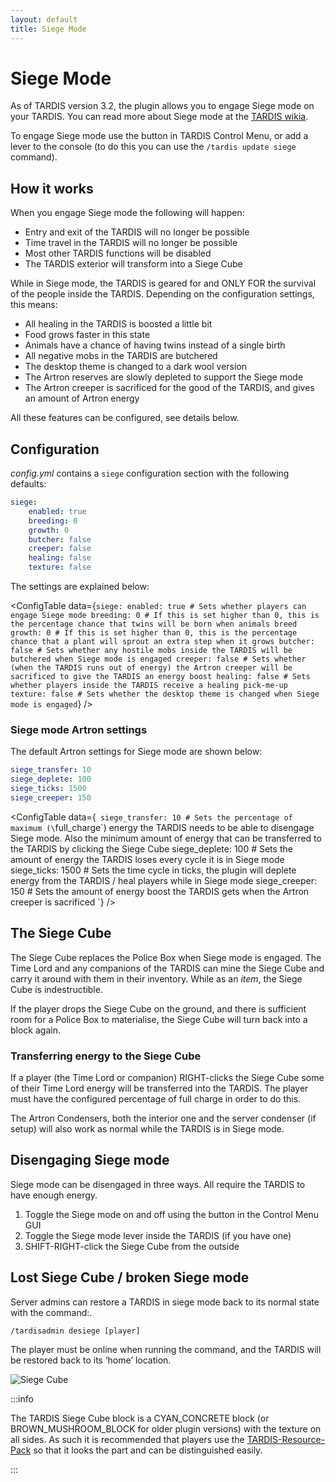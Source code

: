 ```yaml
---
layout: default
title: Siege Mode
---
```



# Siege Mode

As of TARDIS version 3.2, the plugin allows you to engage Siege mode on your TARDIS. You can read more about Siege mode
at the [TARDIS wikia](https://tardis.wiki/wiki/Siege_mode).

To engage Siege mode use the button in TARDIS Control Menu, or add a lever to the console (to do this you can use
the `/tardis update siege` command).

## How it works

When you engage Siege mode the following will happen:

- Entry and exit of the TARDIS will no longer be possible
- Time travel in the TARDIS will no longer be possible
- Most other TARDIS functions will be disabled
- The TARDIS exterior will transform into a Siege Cube

While in Siege mode, the TARDIS is geared for and ONLY FOR the survival of the people inside the TARDIS. Depending on
the configuration settings, this means:

- All healing in the TARDIS is boosted a little bit
- Food grows faster in this state
- Animals have a chance of having twins instead of a single birth
- All negative mobs in the TARDIS are butchered
- The desktop theme is changed to a dark wool version
- The Artron reserves are slowly depleted to support the Siege mode
- The Artron creeper is sacrificed for the good of the TARDIS, and gives an amount of Artron energy

All these features can be configured, see details below.

## Configuration

_config.yml_ contains a `siege` configuration section with the following defaults:

```yaml title="/plugins/TARDIS/config.yml"
siege:
    enabled: true
    breeding: 0
    growth: 0
    butcher: false
    creeper: false
    healing: false
    texture: false
```

The settings are explained below:

<ConfigTable data={`
siege:
    enabled: true # Sets whether players can engage Siege mode
    breeding: 0 # If this is set higher than 0, this is the percentage chance that twins will be born when animals breed
    growth: 0 # If this is set higher than 0, this is the percentage chance that a plant will sprout an extra step when it grows
    butcher: false # Sets whether any hostile mobs inside the TARDIS will be butchered when Siege mode is engaged
    creeper: false # Sets whether (when the TARDIS runs out of energy) the Artron creeper will be sacrificed to give the TARDIS an energy boost
    healing: false # Sets whether players inside the TARDIS receive a healing pick-me-up
    texture: false # Sets whether the desktop theme is changed when Siege mode is engaged
`} />

### Siege mode Artron settings

The default Artron settings for Siege mode are shown below:

```yaml title="/plugins/TARDIS/artron.yml"
siege_transfer: 10
siege_deplete: 100
siege_ticks: 1500
siege_creeper: 150
```

<ConfigTable data={`
siege_transfer: 10 # Sets the percentage of maximum (\`full_charge\`) energy the TARDIS needs to be able to disengage Siege mode. Also the minimum amount of energy that can be transferred to the TARDIS by clicking the Siege Cube
siege_deplete: 100 # Sets the amount of energy the TARDIS loses every cycle it is in Siege mode
siege_ticks: 1500 # Sets the time cycle in ticks, the plugin will deplete energy from the TARDIS / heal players while in Siege mode
siege_creeper: 150 # Sets the amount of energy boost the TARDIS gets when the Artron creeper is sacrificed
`} />

## The Siege Cube

The Siege Cube replaces the Police Box when Siege mode is engaged. The Time Lord and any companions of the TARDIS can
mine the Siege Cube and carry it around with them in their inventory. While as an _item_, the Siege Cube is
indestructible.

If the player drops the Siege Cube on the ground, and there is sufficient room for a Police Box to materialise, the
Siege Cube will turn back into a block again.

### Transferring energy to the Siege Cube

If a player (the Time Lord or companion) RIGHT-clicks the Siege Cube some of their Time Lord energy will be transferred
into the TARDIS. The player must have the configured percentage of full charge in order to do this.

The Artron Condensers, both the interior one and the server condenser (if setup) will also work as normal while the
TARDIS is in Siege mode.

## Disengaging Siege mode

Siege mode can be disengaged in three ways. All require the TARDIS to have enough energy.

1. Toggle the Siege mode on and off using the button in the Control Menu GUI
2. Toggle the Siege mode lever inside the TARDIS (if you have one)
3. SHIFT-RIGHT-click the Siege Cube from the outside

## Lost Siege Cube / broken Siege mode

Server admins can restore a TARDIS in siege mode back to its normal state with the command:.

```
/tardisadmin desiege [player]
```

The player must be online when running the command, and the TARDIS will be restored back to its ‘home’ location.

![Siege Cube](/images/docs/siegecube.jpg)

:::info

The TARDIS Siege Cube block is a CYAN_CONCRETE block (or BROWN_MUSHROOM_BLOCK for older
plugin versions) with the texture on all sides. As such it is recommended that players use the
[TARDIS-Resource-Pack](https://github.com/eccentricdevotion/TARDIS-Resource-Pack) so that it looks
the part and can be distinguished easily.

:::
